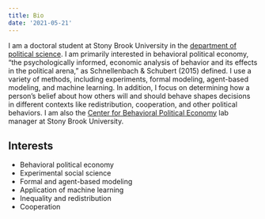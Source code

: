 ```yaml
---
title: Bio
date: '2021-05-21'
---
```


I am a doctoral student at Stony Brook University in the [department of political science](https://www.stonybrook.edu/polsci/). I am primarily interested in behavioral political economy, "the psychologically informed, economic analysis of behavior and its effects in the political arena," as Schnellenbach & Schubert (2015) defined. I use a variety of methods, including experiments, formal modeling, agent-based modeling, and machine learning. In addition, I focus on determining how a person's belief about how others will and should behave shapes decisions in different contexts like redistribution, cooperation, and other political behaviors. I am also the  [Center for Behavioral Political Economy](https://www.stonybrook.edu/commcms/cbpe/) lab manager at Stony Brook University.


## Interests
* Behavioral political economy
* Experimental social science
* Formal and agent-based modeling
* Application of machine learning
* Inequality and redistribution
* Cooperation



<!--
This file is left intentionally empty by default to be backward compatible with initial theme setup.

Although the theme has advanced a little bit and it now allows to specify the content on the main page (even if the list of posts/articles is not intended).
This can be:
- with the list of posts/articles (default: `mainSections = ["post"]) or
- without the list of posts/articles (by setting `mainSections = [""]`)

Markdown supported, ie:

```
# Welcome

- Hugo :rocket:
- Hugo theme :rocket:

Don't forget to check the README.md file!
```

-->
